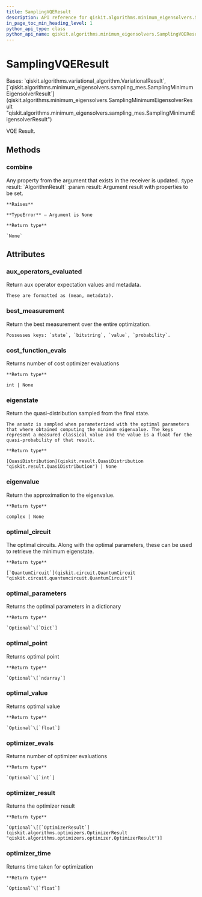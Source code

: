 ```yaml
---
title: SamplingVQEResult
description: API reference for qiskit.algorithms.minimum_eigensolvers.SamplingVQEResult
in_page_toc_min_heading_level: 1
python_api_type: class
python_api_name: qiskit.algorithms.minimum_eigensolvers.SamplingVQEResult
---
```


# SamplingVQEResult

<Class id="qiskit.algorithms.minimum_eigensolvers.SamplingVQEResult" isDedicatedPage={true} github="https://github.com/qiskit/qiskit/tree/stable/0.23/qiskit/algorithms/minimum_eigensolvers/sampling_vqe.py" signature="SamplingVQEResult" modifiers="class">
  Bases: `qiskit.algorithms.variational_algorithm.VariationalResult`, [`qiskit.algorithms.minimum_eigensolvers.sampling_mes.SamplingMinimumEigensolverResult`](qiskit.algorithms.minimum_eigensolvers.SamplingMinimumEigensolverResult "qiskit.algorithms.minimum_eigensolvers.sampling_mes.SamplingMinimumEigensolverResult")

  VQE Result.

  ## Methods

  <span id="qiskit-algorithms-minimum-eigensolvers-samplingvqeresult-combine" />

  ### combine

  <Function id="qiskit.algorithms.minimum_eigensolvers.SamplingVQEResult.combine" signature="SamplingVQEResult.combine(result)">
    Any property from the argument that exists in the receiver is updated. :type result: `AlgorithmResult` :param result: Argument result with properties to be set.

    **Raises**

    **TypeError** – Argument is None

    **Return type**

    `None`
  </Function>

  ## Attributes

  ### aux\_operators\_evaluated

  <Attribute id="qiskit.algorithms.minimum_eigensolvers.SamplingVQEResult.aux_operators_evaluated">
    Return aux operator expectation values and metadata.

    These are formatted as (mean, metadata).
  </Attribute>

  ### best\_measurement

  <Attribute id="qiskit.algorithms.minimum_eigensolvers.SamplingVQEResult.best_measurement">
    Return the best measurement over the entire optimization.

    Possesses keys: `state`, `bitstring`, `value`, `probability`.
  </Attribute>

  ### cost\_function\_evals

  <Attribute id="qiskit.algorithms.minimum_eigensolvers.SamplingVQEResult.cost_function_evals">
    Returns number of cost optimizer evaluations

    **Return type**

    int | None
  </Attribute>

  ### eigenstate

  <Attribute id="qiskit.algorithms.minimum_eigensolvers.SamplingVQEResult.eigenstate">
    Return the quasi-distribution sampled from the final state.

    The ansatz is sampled when parameterized with the optimal parameters that where obtained computing the minimum eigenvalue. The keys represent a measured classical value and the value is a float for the quasi-probability of that result.

    **Return type**

    [QuasiDistribution](qiskit.result.QuasiDistribution "qiskit.result.QuasiDistribution") | None
  </Attribute>

  ### eigenvalue

  <Attribute id="qiskit.algorithms.minimum_eigensolvers.SamplingVQEResult.eigenvalue">
    Return the approximation to the eigenvalue.

    **Return type**

    complex | None
  </Attribute>

  ### optimal\_circuit

  <Attribute id="qiskit.algorithms.minimum_eigensolvers.SamplingVQEResult.optimal_circuit">
    The optimal circuits. Along with the optimal parameters, these can be used to retrieve the minimum eigenstate.

    **Return type**

    [`QuantumCircuit`](qiskit.circuit.QuantumCircuit "qiskit.circuit.quantumcircuit.QuantumCircuit")
  </Attribute>

  ### optimal\_parameters

  <Attribute id="qiskit.algorithms.minimum_eigensolvers.SamplingVQEResult.optimal_parameters">
    Returns the optimal parameters in a dictionary

    **Return type**

    `Optional`\[`Dict`]
  </Attribute>

  ### optimal\_point

  <Attribute id="qiskit.algorithms.minimum_eigensolvers.SamplingVQEResult.optimal_point">
    Returns optimal point

    **Return type**

    `Optional`\[`ndarray`]
  </Attribute>

  ### optimal\_value

  <Attribute id="qiskit.algorithms.minimum_eigensolvers.SamplingVQEResult.optimal_value">
    Returns optimal value

    **Return type**

    `Optional`\[`float`]
  </Attribute>

  ### optimizer\_evals

  <Attribute id="qiskit.algorithms.minimum_eigensolvers.SamplingVQEResult.optimizer_evals">
    Returns number of optimizer evaluations

    **Return type**

    `Optional`\[`int`]
  </Attribute>

  ### optimizer\_result

  <Attribute id="qiskit.algorithms.minimum_eigensolvers.SamplingVQEResult.optimizer_result">
    Returns the optimizer result

    **Return type**

    `Optional`\[[`OptimizerResult`](qiskit.algorithms.optimizers.OptimizerResult "qiskit.algorithms.optimizers.optimizer.OptimizerResult")]
  </Attribute>

  ### optimizer\_time

  <Attribute id="qiskit.algorithms.minimum_eigensolvers.SamplingVQEResult.optimizer_time">
    Returns time taken for optimization

    **Return type**

    `Optional`\[`float`]
  </Attribute>
</Class>

